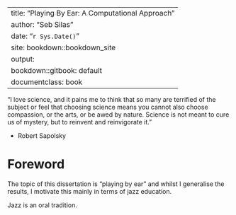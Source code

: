 
---
title: "Playing By Ear: A Computational Approach"
author: "Seb Silas"
date: "`r Sys.Date()`"
site: bookdown::bookdown_site
output:
  bookdown::gitbook: default
documentclass: book
---



"I love science, and it pains me to think that so many are terrified of the subject or feel that choosing science means you cannot also choose compassion, or the arts, or be awed by nature. Science is not meant to cure us of mystery, but to reinvent and reinvigorate it."

- Robert Sapolsky



# Foreword


The topic of this dissertation is "playing by ear" and whilst I generalise the results, I motivate this mainly in terms of jazz education.


Jazz is an oral tradition.